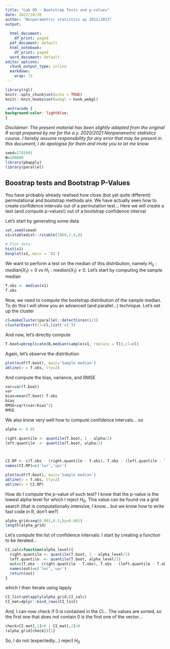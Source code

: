```yaml
---
title: "Lab 09 - Bootstrap Tests and p-values"
date: 2022/10/20
author: "Nonparametric statistics ay 2022/2023"
output:
  
  html_document: 
    df_print: paged
  pdf_document: default
  html_notebook: 
    df_print: paged
  word_document: default
editor_options: 
  chunk_output_type: inline
  markdown: 
    wrap: 72
---
```


```r
library(rgl)
knitr::opts_chunk$set(echo = TRUE)
knitr::knit_hooks$set(webgl = hook_webgl)
```

```css
.extracode {
background-color: lightblue;
}
```

*Disclaimer: The present material has been slightly adapted from the original R
script prepared by me for the a.y. 2020/2021
Nonparametric statistics course. I hereby assume responsibility for any error that may
be present in this document, I do apologise for them and invite you to let me know.*

```r

seed=2781991
B=100000
library(pbapply)
library(parallel)
```

## Boostrap tests and Bootstrap P-Values
You have probably already realised how close (but yet quite different) permutational and bootstrap methods are. We have actually seen how to create confidence intervals out of a permutation test... Here we will create a test (and compute p-values!) out of a bootstrap confidence interval

Let's start by generating some data

```r
set.seed(seed)
x1=stabledist::rstable(1000,1.8,0)

# Plot data
hist(x1)
boxplot(x1, main = 'X1')
```

We want to perform a test on the median of this distribution, namely $H_0:median(X_1)=0\;vs\;H_1:median(X_1)\neq0$. Let's start by computing the sample median

```r
T.obs <- median(x1)
T.obs
```

Now, we need to compute the bootstrap distribution of the sample median. To do this I will show you an advanced (and parallel...) technique. Let's set up the cluster

```r
cl=makeCluster(parallel::detectCores()/2)
clusterExport(cl=cl,list('x1'))


```

And now, let's directly compute

```r
T.boot=pbreplicate(B,median(sample(x1, replace = T)),cl=cl)
```

Again, let's observe the distribution

```r
plot(ecdf(T.boot), main='Sample median')
abline(v = T.obs, lty=2)
```

And compute the bias, variance, and RMSE

```r
var=var(T.boot)
var
bias=mean(T.boot)-T.obs
bias
RMSE=sqrt(var+bias^2)
RMSE

```

We also know very well how to compute confidence intervals... so

```r

alpha <- 0.05

right.quantile <- quantile(T.boot, 1 - alpha/2)
left.quantile  <- quantile(T.boot, alpha/2)



CI.RP <- c(T.obs - (right.quantile - T.obs), T.obs - (left.quantile - T.obs))
names(CI.RP)=c('lwr','upr')

plot(ecdf(T.boot), main='Sample median')
abline(v = T.obs, lty=2)
abline(v = CI.RP)
```

How do I compute the p-value of such test? I know that the p-value is the lowest alpha level for which I reject $H_0$. This value can be found via a grid search (that is computationally intensive, I know... but we know how to write fast code in R, don't we?)

```r
alpha_grid=seq(0.001,0.5,by=0.001)
length(alpha_grid)
```

Let's compute the list of confidence intervals: I start by creating a function to be iterated...

```r
CI_calc=function(alpha_level){
  right.quantile <- quantile(T.boot, 1 - alpha_level/2)
  left.quantile  <- quantile(T.boot, alpha_level/2)
  out=c(T.obs - (right.quantile - T.obs), T.obs - (left.quantile - T.obs))
  names(out)=c('lwr','upr')
  return(out)
}
```


which I then iterate using lapply

```r
CI_list=pblapply(alpha_grid,CI_calc)
CI_mat=dplyr::bind_rows(CI_list)
```

And, I can now check if $0$ is contained in the CI... The values are sorted, so the first one that does not contain $0$ is the first one of the vector...

```r
check=CI_mat[,1]>0 | CI_mat[,2]<0
(alpha_grid[check])[1]
```

So, I do not (expectedly...) reject $H_0$

